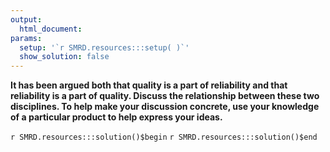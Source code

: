 ```yaml
---
output:
  html_document:
params:
  setup: '`r SMRD.resources:::setup( )`'
  show_solution: false
---
```


__It has been argued both that quality is a part of reliability and that reliability is a part of quality. Discuss the relationship between these two disciplines. To help make your discussion concrete, use your knowledge of a particular product to help express your ideas.__

`r SMRD.resources:::solution()$begin`
`r SMRD.resources:::solution()$end`

